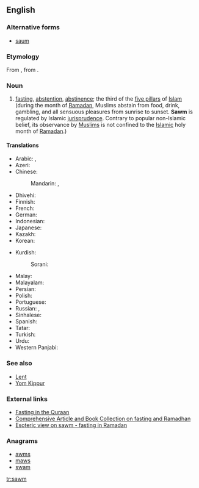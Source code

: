 ==English==
{{wikipedia}}
{{wikiquote}}

===Alternative forms===
* [[saum]]

===Etymology===
From {{etyl|ar|en}} {{term|صَوْم||tr=ṣawm|fasting; abstaining from food, drink, and sex|lang=ar}}, from {{etyl|syc|en}} {{term|ܨܘܡܐ|tr=ṣawmāʾ|lang=syc}}.

===Noun===
{{en-noun|?}}

# {{context|Islam|lang=en}} [[fasting]], [[abstention]], [[abstinence]]; the third of the [[five pillars]] of [[Islam]] (during the month of [[Ramadan]], Muslims abstain from food, drink, gambling, and all sensuous pleasures from sunrise to sunset. '''Sawm''' is regulated by Islamic [[jurisprudence]]. Contrary to popular non-Islamic belief, its observance by [[Muslim]]s is not confined to the [[Islamic]] holy month of [[Ramadan]].)

====Translations====
{{trans-top|fasting, abstention}}
* Arabic: {{t|ar|صوم|tr=ṣawm|m}}, {{t|ar|صيام|m|tr=ṣiyām|sc=Arab}}
* Azeri: {{t+|az|oruc}}
* Chinese:
*: Mandarin: {{t+|cmn|齋戒|sc=Hani}}, {{t+|cmn|斋戒|tr=zhāijiè|sc=Hani}}
* Dhivehi: {{t|dv|ރޯދަ}}
* Finnish: {{t|fi|saum}}
* French: {{t|fr|saoum|m}}
* German: {{t+|de|Saum}}
* Indonesian: {{t+|id|puasa}}
* Japanese: {{t|ja|サウム|tr=saumu|sc=Jpan}}
* Kazakh: {{t|kk|ораза|tr=oraza|sc=Cyrl}}
* Korean: {{t|ko|사움|tr=saum}}
{{trans-mid}}
* Kurdish: {{t+|ku|rojî}}
*: Sorani: {{t|ckb|ڕۆژوو|tr=rojû|sc=ku-Arab}}
* Malay: {{t|ms|puasa}}
* Malayalam: {{t+|ml|വ്രതം|sc=Mlym}}
* Persian: {{t+|fa|روزه|tr=roza}}
* Polish: {{t|pl|saum|m}}
* Portuguese: {{t|pt|sawm|f}}
* Russian: {{t+|ru|ураза́|f|sc=Cyrl}}, {{t|ru|са́ум|m|sc=Cyrl}}
* Sinhalese: {{t|si|සව්ම්|sc=Sinh}}
* Spanish: {{t|es|sawm|m}}
* Tatar: {{t+|tt|ураза|tr=uraza|sc=Cyrl}}
* Turkish: {{t+|tr|oruç}}
* Urdu: {{t|ur|روزہ|tr=roza|m}}
* Western Panjabi: {{t|pnb|روزہ|tr=roza|sc=pa-Arab}}
{{trans-bottom}}

===See also===
* [[Lent]]
* [[Yom Kippur]]

===External links===
* [http://www.haqislam.org/ramadan/fasting-in-quraan.htm Fasting in the Quraan]
* [http://abdurrahman.org/ramadhan/index.html Comprehensive Article and Book Collection on fasting and Ramadhan]
* [http://www.islamfrominside.com/Pages/Articles/Fast%20until%20the%20night%20%28Ramadan%29.html Esoteric view on sawm - fasting in Ramadan]

===Anagrams===
* [[awms#English|awms]]
* [[maws#English|maws]]
* [[swam#English|swam]]

[[tr:sawm]]